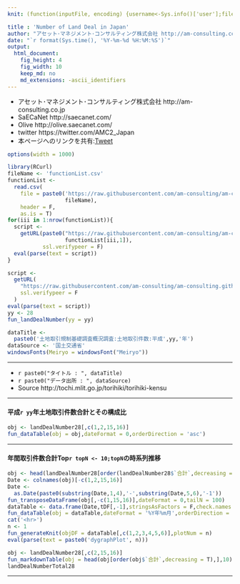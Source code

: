 ```yaml
---
knit: (function(inputFile, encoding) {username<-Sys.info()['user'];fileName<-'defaultPath.csv';pathToFile <-paste0('C:/Users/', username,'/Desktop/pathToCSV/');setwd(pathToFile);buf0<-read.csv(fileName,header = F,skip = 0,stringsAsFactor = F,check.names = F,fileEncoding = 'utf-8');timeStamp<-format(Sys.time(),'%Y%m%d%H%M%S');rmarkdown::render(inputFile, encoding = encoding, output_file = paste0('C:/Users/',username,buf0[2,1],'charts/','am-consulting.co.jp-LandDealNumber.html')) })

title : 'Number of Land Deal in Japan'
author: "アセット･マネジメント･コンサルティング株式会社 http://am-consulting.co.jp"
date: "`r format(Sys.time(), '%Y-%m-%d %H:%M:%S')`"
output: 
  html_document:
    fig_height: 4
    fig_width: 10
    keep_md: no
    md_extensions: -ascii_identifiers
---
```

<link href="http://knowledgevault.saecanet.com/components/rmarkdown-html.css" rel="stylesheet">
<script src="http://knowledgevault.saecanet.com/components/JavascriptCode.js"></script>
<style>.main-container {max-width : 1000px;}</style>

- アセット･マネジメント･コンサルティング株式会社 http://am-consulting.co.jp
- SaECaNet http://saecanet.com/
- Olive http://olive.saecanet.com/
- twitter https://twitter.com/AMC2_Japan
- 本ページへのリンクを共有:<a href="https://twitter.com/share" class="twitter-share-button" data-via="AMC2_Japan" data-size="large">Tweet</a> <script>!function(d,s,id){var js,fjs=d.getElementsByTagName(s)[0],p=/^http:/.test(d.location)?'http':'https';if(!d.getElementById(id)){js=d.createElement(s);js.id=id;js.src=p+'://platform.twitter.com/widgets.js';fjs.parentNode.insertBefore(js,fjs);}}(document, 'script', 'twitter-wjs');</script>

```r
options(width = 1000)
```

```r
library(RCurl)
fileName <- 'functionList.csv'
functionList <-
  read.csv(
    file = paste0('https://raw.githubusercontent.com/am-consulting/am-consulting.github.io/master/csv/',
                  fileName),
    header = F,
    as.is = T)
for(iii in 1:nrow(functionList)){
  script <- 
    getURL(paste0("https://raw.githubusercontent.com/am-consulting/am-consulting.github.io/master/", 
                  functionList[iii,1]),
           ssl.verifypeer = F)
  eval(parse(text = script))
}
```

```r
script <-
  getURL(
    "https://raw.githubusercontent.com/am-consulting/am-consulting.github.io/master/importLandDealNumber.r",
    ssl.verifypeer = F
  )
eval(parse(text = script))
yy <- 28
fun_landDealNumber(yy = yy)
```

```r
dataTitle <- 
  paste0('土地取引規制基礎調査概況調査:土地取引件数:平成',yy,'年')
dataSource <- '国土交通省'
windowsFonts(Meiryo = windowsFont("Meiryo"))
```

***

- `r paste0("タイトル : ", dataTitle)`
- `r paste0("データ出所 : ", dataSource)`
- Source http://tochi.mlit.go.jp/torihiki/torihiki-kensu

***

#### 平成`r yy`年土地取引件数合計とその構成比

```r
obj <- landDealNumber28[,c(1,2,15,16)]
fun_dataTable(obj = obj,dateFormat = 0,orderDirection = 'asc')
```

***
#### 年間取引件数合計Top`r topN <- 10;topN`の時系列推移

```r
obj <- head(landDealNumber28[order(landDealNumber28$`合計`,decreasing = T),],topN)
Date <- colnames(obj)[-c(1,2,15,16)]
Date <-
  as.Date(paste0(substring(Date,1,4),'-',substring(Date,5,6),'-1'))
fun_transposeDataFrame(obj[,-c(1,15,16)],dateFormat = 0,tailN = 100)
dataTable <- data.frame(Date,tDF[,-1],stringsAsFactors = F,check.names = F,row.names = NULL)
fun_dataTable(obj = dataTable,dateFormat = '%Y年%m月',orderDirection = 'asc',menuLength = 12)
cat('<hr>')
n <- 1
fun_generateKnit(objDF = dataTable[,c(1,2,3,4,5,6)],plotNum = n)
eval(parse(text = paste0('dygraphPlot', n)))
```

```r
obj <- landDealNumber28[,c(2,15,16)]
fun_markdownTable(obj = head(obj[order(obj$`合計`,decreasing = T),],10))
landDealNumberTotal28
```

***
<script>MakeNegative();</script>
<script>
  (function(i,s,o,g,r,a,m){i['GoogleAnalyticsObject']=r;i[r]=i[r]||function(){
  (i[r].q=i[r].q||[]).push(arguments)},i[r].l=1*new Date();a=s.createElement(o),
  m=s.getElementsByTagName(o)[0];a.async=1;a.src=g;m.parentNode.insertBefore(a,m)
  })(window,document,'script','https://www.google-analytics.com/analytics.js','ga');

  ga('create', 'UA-3077339-5', 'auto');
  ga('send', 'pageview');

</script>

